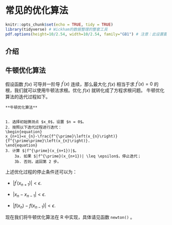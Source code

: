 # 常见的优化算法 {#optim}

```r
knitr::opts_chunk$set(echo = TRUE, tidy = TRUE)
library(tidyverse) # Wickham的数据整理的整套工具
pdf.options(height=10/2.54, width=10/2.54, family="GB1") # 注意：此设置要放在最后
```

## 介绍 {#optim-intro}



## 牛顿优化算法

假设函数 $f(x)$ 可导并一阶导 $f^{\prime}(x)$ 连续，那么最大化 $f(x)$ 相当于求 $f^{\prime}(x) = 0$ 的根，我们就可以使用牛顿法求根。优化 $f(x)$ 就转化成了方程求根问题。 牛顿优化算法的迭代过程如下。

\centering
```block
**牛顿优化算法**


1. 选择初始猜测点 $x_0$，设置 $n = 0$。
2. 按照以下迭代过程进行迭代：
\begin{equation}
x_{n+1}=x_{n}-\frac{f^{\prime}\left(x_{n}\right)}{f^{\prime\prime}\left(x_{n}\right)}.
\end{equation}
3. 计算 $|f^{\prime}(x_{n+1})|$。
    3a. 如果 $|f^{\prime}(x_{n+1})| \leq \epsilon$，停止迭代；
    3b. 否则，返回第 2 步。
```

上述优化过程的停止条件还可以为：

- $|f^{'}(x_{n+1})| < \epsilon$.

- $|x_{n} - x_{n-1}| < \epsilon$.

- $|f(x_{n}) - f(x_{n-1})| < \epsilon$.

现在我们将牛顿优化算法在 R 中实现，具体请见函数 `newton()` 。

```r

```

